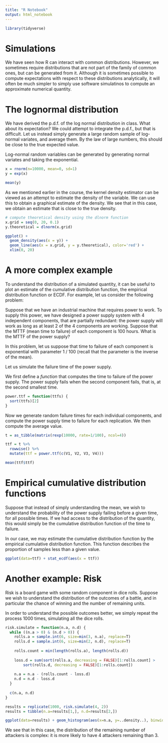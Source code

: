 ```yaml
---
title: "R Notebook"
output: html_notebook
---
```


```r
library(tidyverse)
```


# Simulations

We have seen how R can interact with common distributions. However, we sometimes
require distributions that are not part of the family of common ones, but can
be generated from it. Although it is sometimes possible to compute expectations
with respect to these distributions analytically, it will often be much simpler
to simply use software simulatinos to compute an approximate numerical quantity.

# The lognormal distribution

We have derived the p.d.f. of the log normal distribution in class. What about
its expectation? We could attempt to integrate the p.d.f., but that is difficult.
Let us instead simply generate a large random sample of log-normal variates, and
average them. By the law of large numbers, this should be close to the true expected
value.

Log-normal random variables can be generated by generating normal variates and
taking the exponential.
```r
x = rnorm(n=10000, mean=0, sd=1)
y = exp(x)

mean(y)
```

As we mentioned earlier in the course, the kernel density estimator can be
viewed as an attempt to estimate the density of the variable. We can
use this to obtain a graphical estimate of the density. We see that
in this case, we obtain an estimate that is close to the true density.

```r
# compute theoretical density using the dlnorm function
x.grid = seq(0, 20, 0.1)
y.theoretical = dlnorm(x.grid)

ggplot() +
  geom_density(aes(x = y)) +
  geom_line(aes(x = x.grid, y = y.theoretical), color='red') +
  xlim(0, 20)
```


# A more complex example

To understand the distribution of a simulated quantity, it can be useful to
plot an estimate of the cumulative distribution function, the empirical
distribution function or ECDF. For example, let us consider the following
problem:

Suppose that we have an industrial machine that requires power to work.
To supply this power, we have designed a power supply system with
4 independent components, that are partially redundant: the power supply
will work as long as at least 2 of the 4 components are working. Suppose
that the MTTF (mean time to failure) of each component is 100 hours.
What is the MTTF of the power supply?

In this problem, let us suppose that time to failure of each component
is exponential with parameter 1 / 100 (recall that the parameter is the
inverse of the mean).

Let us simulate the failure time of the power supply.

We first define a *function* that computes the time to failure
of the power supply. The power supply fails when the second component
fails, that is, at the second smallest time.
```r
power.ttf = function(ttfs) {
  sort(ttfs)[2]
}
```

Now we generate random failure times for each individual components,
and compute the power supply time to failure for each replication.
We then compute the average value.
```r
t = as_tibble(matrix(rexp(10000, rate=1/100), ncol=4))

ttf = t %>%
  rowwise() %>%
  mutate(ttf = power.ttf(c(V1, V2, V3, V4)))

mean(ttf$ttf)
```

# Empirical cumulative distribution functions

Suppose that instead of simply understanding the mean, we wish to
understand the probability of the power supply failing before a
given time, for all possible times. If we had access to the
distribution of the quantity, this would simply be the cumulative
distribution function of the time to failure.

In our case, we may estimate the cumulative distribution function
by the empirical cumulative distribution function. This function
describes the proportion of samples less than a given value.

```r
ggplot(data=ttf) + stat_ecdf(aes(x = ttf))
```

# Another example: Risk

Risk is a board game with some random component in dice rolls. Suppose we
wish to understand the distribution of the outcomes of a battle, and
in particular the chance of winning and the number of remaining units.

In order to understand the possible outcomes better, we simply repeat
the process 1000 times, simulating all the dice rolls.

```r
risk.simulate = function(n.a, n.d) {
  while ((n.a > 0) & (n.d > 0)) {
    rolls.a = sample.int(6, size=min(3, n.a), replace=T)
    rolls.d = sample.int(6, size=min(2, n.d), replace=T)
  
    rolls.count = min(length(rolls.a), length(rolls.d))
  
    loss.d = sum(sort(rolls.a, decreasing = FALSE)[1:rolls.count] >
        sort(rolls.d, decreasing = FALSE)[1:rolls.count])
  
    n.a = n.a - (rolls.count - loss.d)
    n.d = n.d - loss.d
  }
  
  c(n.a, n.d)
}
```

```r
results = replicate(1000, risk.simulate(4, 2))
results = tibble(n.a=results[1,], n.d=results[2,])
```

```r
ggplot(data=results) + geom_histogram(aes(x=n.a, y=..density..), binwidth = 1)
```

We see that in this case, the distribution of the remaining number of attackers
is complex: it is more likely to have 4 attackers remaining than 3.


